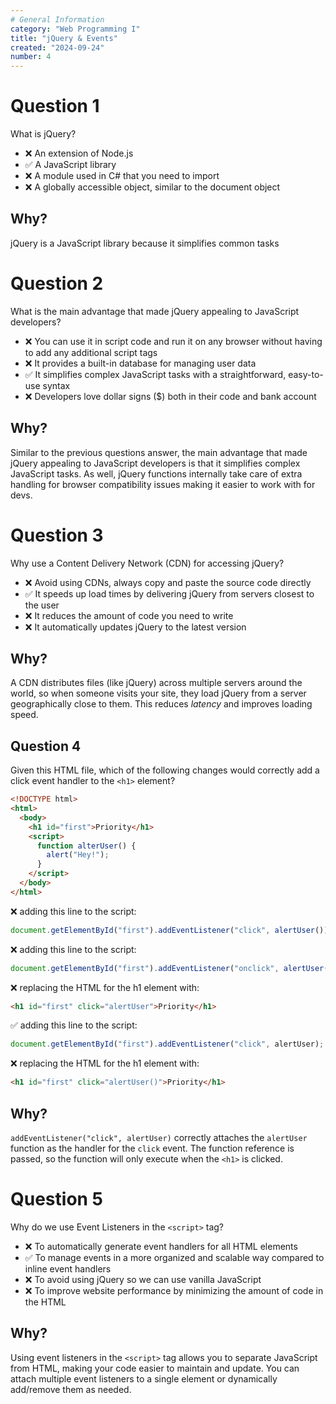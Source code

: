 ```yaml
---
# General Information
category: "Web Programming I"
title: "jQuery & Events"
created: "2024-09-24"
number: 4
---
```


# Question 1

What is jQuery?

- ❌ An extension of Node.js
- ✅ A JavaScript library
- ❌ A module used in C# that you need to import
- ❌ A globally accessible object, similar to the document object

## Why?

jQuery is a JavaScript library because it simplifies common tasks

# Question 2

What is the main advantage that made jQuery appealing to JavaScript developers?

- ❌ You can use it in script code and run it on any browser without having to add any additional script tags
- ❌ It provides a built-in database for managing user data
- ✅ It simplifies complex JavaScript tasks with a straightforward, easy-to-use syntax
- ❌ Developers love dollar signs ($) both in their code and bank account

## Why?

Similar to the previous questions answer, the main advantage that made jQuery appealing to JavaScript developers is that it simplifies complex JavaScript tasks. As well, jQuery functions internally take care of extra handling for browser compatibility issues making it easier to work with for devs.

# Question 3

Why use a Content Delivery Network (CDN) for accessing jQuery?

- ❌ Avoid using CDNs, always copy and paste the source code directly
- ✅ It speeds up load times by delivering jQuery from servers closest to the user
- ❌ It reduces the amount of code you need to write
- ❌ It automatically updates jQuery to the latest version

## Why?

A CDN distributes files (like jQuery) across multiple servers around the world, so when someone visits your site, they load jQuery from a server geographically close to them. This reduces _latency_ and improves loading speed.

## Question 4

Given this HTML file, which of the following changes would correctly add a click event handler to the `<h1>` element?

```html
<!DOCTYPE html>
<html>
  <body>
    <h1 id="first">Priority</h1>
    <script>
      function alterUser() {
        alert("Hey!");
      }
    </script>
  </body>
</html>
```

❌ adding this line to the script:

```js
document.getElementById("first").addEventListener("click", alertUser());
```

❌ adding this line to the script:

```js
document.getElementById("first").addEventListener("onclick", alertUser());
```

❌ replacing the HTML for the h1 element with:

```html
<h1 id="first" click="alertUser">Priority</h1>
```

✅ adding this line to the script:

```js
document.getElementById("first").addEventListener("click", alertUser);
```

❌ replacing the HTML for the h1 element with:

```html
<h1 id="first" click="alertUser()">Priority</h1>
```

## Why?

`addEventListener("click", alertUser)` correctly attaches the `alertUser` function as the handler for the `click` event. The function reference is passed, so the function will only execute when the `<h1>` is clicked.

# Question 5

Why do we use Event Listeners in the `<script>` tag?

- ❌ To automatically generate event handlers for all HTML elements
- ✅ To manage events in a more organized and scalable way compared to inline event handlers
- ❌ To avoid using jQuery so we can use vanilla JavaScript
- ❌ To improve website performance by minimizing the amount of code in the HTML

## Why?

Using event listeners in the `<script>` tag allows you to separate JavaScript from HTML, making your code easier to maintain and update. You can attach multiple event listeners to a single element or dynamically add/remove them as needed.
